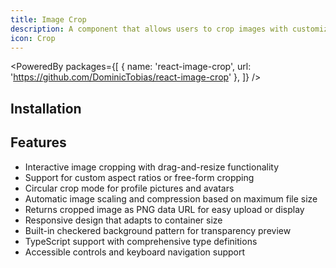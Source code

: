 ```yaml
---
title: Image Crop
description: A component that allows users to crop images with customizable aspect ratios and circular cropping options.
icon: Crop
---
```


<PoweredBy packages={[
  { name: 'react-image-crop', url: 'https://github.com/DominicTobias/react-image-crop' },
]} />

<Preview path="image-crop" />

## Installation

<Installer packageName="image-crop" />

## Features

- Interactive image cropping with drag-and-resize functionality
- Support for custom aspect ratios or free-form cropping
- Circular crop mode for profile pictures and avatars
- Automatic image scaling and compression based on maximum file size
- Returns cropped image as PNG data URL for easy upload or display
- Responsive design that adapts to container size
- Built-in checkered background pattern for transparency preview
- TypeScript support with comprehensive type definitions
- Accessible controls and keyboard navigation support
